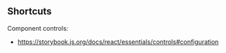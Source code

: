 
<Meta title="StorybookTips" />

## Shortcuts


Component controls:

 - https://storybook.js.org/docs/react/essentials/controls#configuration
